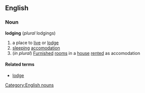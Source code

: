 ==English==
===Noun===
'''lodging'''  (''plural'' lodgings)
#a place to [[live]] or [[lodge]]
#[[sleeping]] [[accomodation]]
#(''in plural'') [[Furnished]] [[room]]s in a [[house]] [[rented]] as accomodation

====Related terms====
*[[lodge]]

[[Category:English nouns]]